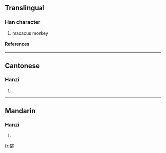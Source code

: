 {{see|獼}}

==Translingual==
===Han character===
{{Han char|rn=94|rad=犬|as=08|sn=11|four=|canj=大竹弓弓火 (KHNNF)}}
# macacus monkey
====References====
{{Han ref|kx=0713.150|dkj=20488|dj=1125.100|hdz=21354.210|uh=7315|ud=29461}}

----
==Cantonese==
===Hanzi===
{{yue-hanzi|jyut=|y=lei4, mei4}}
# {{defn|Cantonese}}

----
==Mandarin==
===Hanzi===
{{cmn-hanzi|tra=獼|pin=[[mí]] ([[mi2]])|wg=mi<sup>2</sup>}}
# {{defn|Mandarin}}

[[fr:猕]]